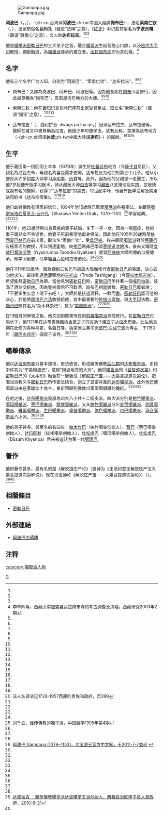 {{NoteTA
|T=zh-cn:岗布巴; zh-hk:岡波巴; zh-tw:岡波巴
|1=zh-cn:达布; zh-hk:達波; zh-tw:達波
|2=zh-cn:岗布; zh-hk:岡波; zh-tw:岡波
}}
[[File:Gampopa.jpg|thumb]]

'''岡波巴'''（{{bo|z=སྒམ་པོ་པ|w=sgam po pa}}，{{lang-en|Gampopa}}，{{bd|1079年||1153年||G}}），-{zh-cn:台湾译'''冈波巴''';zh-tw:中國大陸譯'''崗布巴'''}-，法名'''索南仁钦'''（{{bo|z=བསོད་ནམས་རིན་ཆེན|w=bsod nams rin chen}}，{{lang-en|Sonam Rinchen}}），出家前俗名'''达玛扎'''（藏语“法稱”之意），《[[红史|红史]]》中记载其俗名为'''宁波贡嘎'''（藏语“眾悅心”之意），又人称'''达布拉吉'''。<ref name=llh/><ref name=lql/><ref name=dbfw/>

他是[[噶举派|噶举派]][[密勒日巴|密勒日巴]]的三大弟子之首，融合[[噶當派|噶當派]]生起菩提心口訣，以及[[密宗|密宗]][[大手印|大手印]]教授，顯密融通，為[[噶舉派|噶舉派]]傳承的建立者。[[达拉岗布寺|达拉岗布寺]]即为其创建。<ref name=llh>李林辉等，西藏山南加查县达拉岗布寺的考古调查及清理，西藏研究2003年2期</ref>

==名字==
他有三个名字广为人知，分别为“岡波巴”、“索南仁钦”、“达布拉吉”。<ref name=llh/><ref name=lql/><ref name=dbfw/>

*岗布巴：又譯為岗波巴、冈布巴、冈波巴等。因為他長期在[[岗布|岗布]]山區修行，因此被尊稱為“岗布巴”，意思是岗布地方的大师。<ref name=llh/><ref name=lql/><ref name=dbfw/>

*索南仁钦：他在善知识夏瓦岭巴座前出家受具足戒，取法名“索南仁钦”（藏语“福宝”之意）。<ref name=llh/><ref name=lql/><ref name=dbfw/>

*达布拉吉：（{{lang-bo| དྭགས་པོ་ལྷ་རྗེ}}，威利拼音: dwags po lha rje，{{lang-en|Dagpo Lhaje}}）旧译达布拉杰、达布拉结等。醫師在藏文中被尊稱為拉吉，他因少年时便学医，故有此称，意譯為达布地方（-{zh-cn:台湾译'''达波''';zh-tw:中國大陸譯'''達布'''}-）的醫師。<ref name=llh/><ref name=lql/><ref name=dbfw/>

== 生平 ==
他于藏历第一绕回阴土羊年（1079年）誕生於[[吐蕃|吐蕃]][[达布|达布]]地方（今[[隆子县|隆子县]]尼区），父親名為尼瓦杰布，母親名為喜饶莫才姜姆，达布拉吉为他们的第三个儿子。他从小便师从许多[[印度|印度]]大师学习[[声明学|声明学]]、[[历算|历算]]等。此外，因為他的父親是一名醫生，所以他7岁起便开始学习医术，师从藏医大师[[白吉|白吉]]等学习[[藏医|藏医]]八支理论及实践，並很快成為有名的醫師，获得了“达布拉吉”的美誉。12世纪中叶，他著有医学注解及实用诀窍的书《达布拾零集》。<ref name=llh/><ref name=lql/><ref name=dbfw/>

他自幼對佛教有深厚的信仰，1094年他15歲時已廣學[[寧瑪派|寧瑪派]]各種密法，並跟隨[[噶當派|噶當派]][[格西|格西]][[夏惹瓦·云丹扎|夏惹瓦·云丹扎]]（Sharawa Yönten Drak，1070-1141）<ref>该人名译法见1729-1957西藏的贵族和政府，页399</ref>學習經典。<ref name=llh/><ref name=lql/><ref name=dbfw/>

1101年，他22歲時與出身貴族的妻子結婚，生下一子一女。因為一場瘟疫，他的妻子跟兒女不幸過世。他妻子死前希望他獻身佛法。因此他在1105年26歲時至[[格西|格西]][[夏巴林巴|夏巴林巴]]座前出家，取法名“索南仁钦”，受[[具足戒|具足戒]]。後來聽聞[[噶當派|噶當派]]對於[[菩薩行|菩薩行]]有極善巧的教授，所以到達[[衛|衛]]地，向[[格西|格西]]略雍巴學習[[菩提道次地|菩提道次地]]法，後來又跟隨[[女绒巴|女绒巴]][[尊珠坚赞|尊珠坚赞]]（Nyukrumpa Tsöndru Gyaltsen）學習[[阿底峽|阿底峽]]大師所傳的口授傳承。他学习勤奋，尽学[[噶当六论|噶当六论]]和戒律诸论。<ref name=llh/><ref name=lql>刘千立，藏传佛教的噶举派，中国藏学1995年第4期</ref><ref name=dbfw/>

他在1111年32歲時，因為聽到三名乞丐談論大瑜伽修行者[[密勒日巴|密勒日巴]]的事蹟，決心去向他求法，最後到達[[后藏|后藏]]甄地的[[吉祥山|吉祥山]]（Trode Tashigang）（今[[聂拉木|聂拉木]][[培吉林|培吉林]]），希望能拜[[密勒日巴|密勒日巴]]為師。當他見到[[密勒日巴|密勒日巴]]時，[[密勒日巴|密勒日巴]]手持著一個[[嘎巴拉碗|嘎巴拉碗]]，裝滿了酒並交給他。因為受戒僧侶不可飲酒，岗布巴相當猶豫，[[密勒日巴|密勒日巴]]尊者說：「不要多生妄念！喝下去吧！」大師於是接過酒杯，一飲而盡。[[密勒日巴|密勒日巴]]認可他的決心，於是將[[那洛六法|那洛巴六法]]教授給他，其中最重要的是[[拙火|拙火]][[瑜伽|瑜伽]]，與[[大手印|大手印]]法教。[[密勒日巴|密勒日巴]]赐其名为“杂木林杂巴”，意为“[[南赡部洲|南赡部洲]]”。<ref name=llh/><ref name=lql/><ref name=dbfw>[http://www.kagyuoffice.org.tw/kagyu/golden/gampopa.htm 岡波巴 Gampopa (1079~1153)，大宝法王官方中文网，于2011-7-7查阅] {{webarchive|url=https://web.archive.org/web/20120312011507/http://www.kagyuoffice.org.tw/kagyu/golden/gampopa.htm |date=2012-03-12 }}</ref>

在13個月的學習之後，他又回到原來所在的[[前藏|前藏]][[噶當派|噶當派]]寺院修行。在[[密勒日巴|密勒日巴]]的喻示下，他1121年在达布贵族[[俄色贡觉|俄色贡觉]]之子的资助下建立了[[达拉岗布寺|达拉岗布寺]]。此后他長期在此修习各种禅定，名聲日隆。后来他立弟子[[岗波巴·次成宁波|岗波巴·次成宁波]]为寺主，于1153年（[[藏历|藏历]][[水鸡年|水鸡年]]）圆寂于该寺。<ref name=llh/><ref name=lql/><ref name=dbfw/>

== 噶舉傳承 ==
他以[[达拉岗布寺|达拉岗布寺]]为基本道场，宏法收徒，形成藏传佛教[[后弘期|后弘期]]的[[达布噶举派|达布噶举派]]。史籍中称其为“宁美岗波巴”，意即“岗波地方的大师”。他将[[噶当派|噶当派]]的《[[菩提道次第|菩提道次第]]》和[[密勒日巴|密勒日巴]]的《[[大手印|大手印]]》融合在一起著成《[[解脱庄严宝——大乘菩提道次第论|解脱庄严宝——大乘菩提道次第论]]》，把噶当派教义与[[密勒日巴|密勒日巴]]所传密法结合，创立了显密并重的[[达布噶举派|达布噶举派]]。此外他还使[[噶舉派|噶舉派]]由在家瑜伽士為主，重新回歸到佛教出家僧團領導的傳統。<ref name=llh/><ref name=lql/><ref name=dbfw/>

在他之後，[[达布噶举派|达布噶举派]]發展為四大八小共十二個支派。四大派分别是[[帕竹噶举派|帕竹噶举派]]、[[噶玛噶举派|噶玛噶举派]]、[[蔡巴噶举派|蔡巴噶举派]]、[[跋绒噶举派|跋绒噶举派]]，又从[[帕竹噶举派|帕竹噶举派]]分出[[直贡噶举派|直贡噶举派]]、[[达隆噶举派|达隆噶举派]]、[[雅桑噶举派|雅桑噶举派]]、[[主巴噶举派|主巴噶举派]]、[[卓普噶举派|卓普噶举派]]、[[体色噶举派|体色噶举派]]、[[也巴噶举派|也巴噶举派]]、[[玛仓噶举派|玛仓噶举派]]八小派。<ref name=llh/><ref name=lql/><ref name=dbfw/>

他的弟子甚多。最著名的有四位：[[帕木竹巴|帕木竹巴]]（帕竹噶举创始人）、[[蔡巴|蔡巴]]（蔡巴噶举创始人）、[[达玛旺秋|达玛旺秋]]（拔戎噶举创始人）、[[杜松虔巴|杜松虔巴]]（噶玛噶举创始人）。[[杜松虔巴|杜松虔巴]]（Düsum Khyenpa）后来被追认为第一代[[噶瑪巴|噶瑪巴]]。

== 著作 ==
他的著作甚多，最有名的是《解脱道庄严论》（直译为《正法如意宝解脱庄严宝大乘菩提道次第解说》，现在汉语通称《解脱庄严宝——大乘菩提道次第论》）（{{lang-en|The Jewel Ornament Of Liberation}}）。<ref>[http://lz.qswl.cn/html/2010/8/21/52.html 达波拉吉 ：藏传佛教噶举派达波噶举支派创始人，西藏自治区隆子县人民政府，2010-8-21]{{dead link|date=2017年12月 |bot=InternetArchiveBot |fix-attempted=yes }}</ref><ref name=dbfw/>

==相關條目==
*[[密勒日巴|密勒日巴]]

==外部連結==
*[https://www.lama.com.tw/content/meet/act.aspx?id=6083 岡波巴大師傳] {{Wayback|url=https://www.lama.com.tw/content/meet/act.aspx?id=6083 |date=20201203040856 }}

==注释==
{{reflist}}
{{Authority control}}
{{DEFAULTSORT:Gampopa}}
[[Category:藏传佛教人物|G]]
[[category:噶舉派人物|category:噶舉派人物]]
